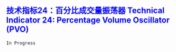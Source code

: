 ## [技术指标24：百分比成交量振荡器 Technical Indicator 24: Percentage Volume Oscillator (PVO)]{style="color:blue"}


`In Progress`
